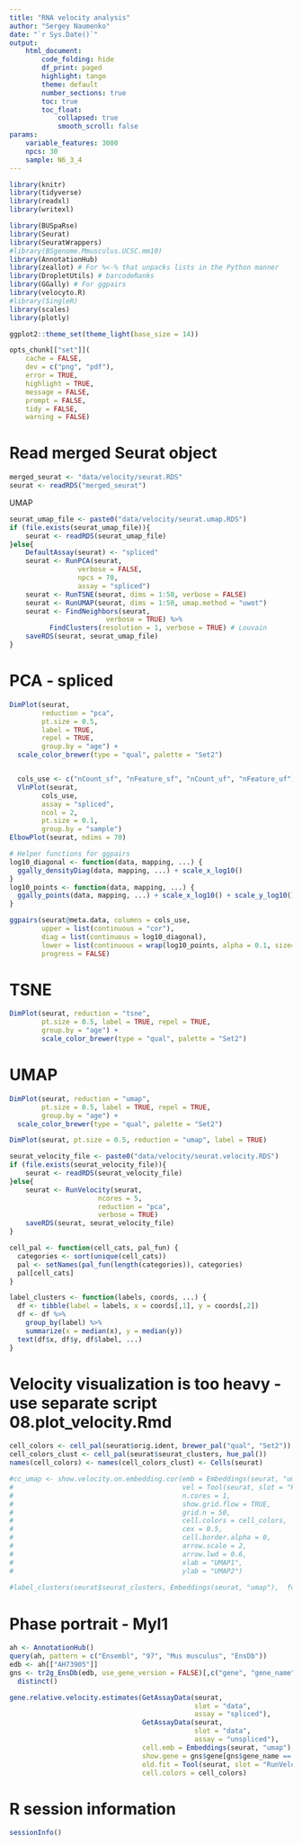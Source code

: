 ```yaml
---
title: "RNA velocity analysis"
author: "Sergey Naumenko"
date: "`r Sys.Date()`"
output:
    html_document:
        code_folding: hide
        df_print: paged
        highlight: tango
        theme: default
        number_sections: true
        toc: true
        toc_float:
            collapsed: true
            smooth_scroll: false
params:
    variable_features: 3000
    npcs: 30
    sample: N6_3_4
---
```



```r
library(knitr)
library(tidyverse)
library(readxl)
library(writexl)

library(BUSpaRse)
library(Seurat)
library(SeuratWrappers)
#library(BSgenome.Mmusculus.UCSC.mm10)
library(AnnotationHub)
library(zeallot) # For %<-% that unpacks lists in the Python manner
library(DropletUtils) # barcodeRanks
library(GGally) # For ggpairs
library(velocyto.R)
#library(SingleR)
library(scales)
library(plotly)

ggplot2::theme_set(theme_light(base_size = 14))

opts_chunk[["set"]](
    cache = FALSE,
    dev = c("png", "pdf"),
    error = TRUE,
    highlight = TRUE,
    message = FALSE,
    prompt = FALSE,
    tidy = FALSE,
    warning = FALSE)
```



# Read merged Seurat object
```r
merged_seurat <- "data/velocity/seurat.RDS"
seurat <- readRDS("merged_seurat")
```

UMAP
```r
seurat_umap_file <- paste0("data/velocity/seurat.umap.RDS")
if (file.exists(seurat_umap_file)){
    seurat <- readRDS(seurat_umap_file)
}else{
    DefaultAssay(seurat) <- "spliced"
    seurat <- RunPCA(seurat, 
                 verbose = FALSE, 
                 npcs = 70,
                 assay = "spliced")
    seurat <- RunTSNE(seurat, dims = 1:50, verbose = FALSE)
    seurat <- RunUMAP(seurat, dims = 1:50, umap.method = "uwot")
    seurat <- FindNeighbors(seurat, 
                        verbose = TRUE) %>% 
          FindClusters(resolution = 1, verbose = TRUE) # Louvain
    saveRDS(seurat, seurat_umap_file)  
}
```

# PCA - spliced
```r
DimPlot(seurat, 
        reduction = "pca",
        pt.size = 0.5, 
        label = TRUE, 
        repel = TRUE,
        group.by = "age") +
  scale_color_brewer(type = "qual", palette = "Set2")


  cols_use <- c("nCount_sf", "nFeature_sf", "nCount_uf", "nFeature_uf")
  VlnPlot(seurat,
        cols_use, 
        assay = "spliced",
        ncol = 2,
        pt.size = 0.1,
        group.by = "sample")
ElbowPlot(seurat, ndims = 70)
```

```r
# Helper functions for ggpairs
log10_diagonal <- function(data, mapping, ...) {
  ggally_densityDiag(data, mapping, ...) + scale_x_log10()
}
log10_points <- function(data, mapping, ...) {
  ggally_points(data, mapping, ...) + scale_x_log10() + scale_y_log10()
}

ggpairs(seurat@meta.data, columns = cols_use,
        upper = list(continuous = "cor"),
        diag = list(continuous = log10_diagonal),
        lower = list(continuous = wrap(log10_points, alpha = 0.1, size=0.3)),
        progress = FALSE)

```

# TSNE
```r
DimPlot(seurat, reduction = "tsne",
        pt.size = 0.5, label = TRUE, repel = TRUE,
        group.by = "age") +
        scale_color_brewer(type = "qual", palette = "Set2")
```

# UMAP
```r
DimPlot(seurat, reduction = "umap",
        pt.size = 0.5, label = TRUE, repel = TRUE,
        group.by = "age") +
  scale_color_brewer(type = "qual", palette = "Set2")
```

```r
DimPlot(seurat, pt.size = 0.5, reduction = "umap", label = TRUE)

```
```r
seurat_velocity_file <- paste0("data/velocity/seurat.velocity.RDS")
if (file.exists(seurat_velocity_file)){
    seurat <- readRDS(seurat_velocity_file)
}else{
    seurat <- RunVelocity(seurat, 
                      ncores = 5, 
                      reduction = "pca", 
                      verbose = TRUE)    
    saveRDS(seurat, seurat_velocity_file)  
}
```

```r
cell_pal <- function(cell_cats, pal_fun) {
  categories <- sort(unique(cell_cats))
  pal <- setNames(pal_fun(length(categories)), categories)
  pal[cell_cats]
}

label_clusters <- function(labels, coords, ...) {
  df <- tibble(label = labels, x = coords[,1], y = coords[,2])
  df <- df %>% 
    group_by(label) %>% 
    summarize(x = median(x), y = median(y))
  text(df$x, df$y, df$label, ...)
}
```

# Velocity visualization is too heavy - use separate script 08.plot_velocity.Rmd
```r
cell_colors <- cell_pal(seurat$orig.ident, brewer_pal("qual", "Set2"))
cell_colors_clust <- cell_pal(seurat$seurat_clusters, hue_pal())
names(cell_colors) <- names(cell_colors_clust) <- Cells(seurat)

#cc_umap <- show.velocity.on.embedding.cor(emb = Embeddings(seurat, "umap"),
#                                          vel = Tool(seurat, slot = "RunVelocity"),
#                                          n.cores = 1, 
#                                          show.grid.flow = TRUE,
#                                          grid.n = 50, 
#                                          cell.colors = cell_colors,
#                                          cex = 0.5, 
#                                          cell.border.alpha = 0,
#                                          arrow.scale = 2, 
#                                          arrow.lwd = 0.6,
#                                          xlab = "UMAP1", 
#                                          ylab = "UMAP2")
  
#label_clusters(seurat$seurat_clusters, Embeddings(seurat, "umap"),  font = 2, col = "brown") 
```
# Phase portrait - Myl1
```r
ah <- AnnotationHub()
query(ah, pattern = c("Ensembl", "97", "Mus musculus", "EnsDb"))
edb <- ah[["AH73905"]]
gns <- tr2g_EnsDb(edb, use_gene_version = FALSE)[,c("gene", "gene_name")] %>% 
  distinct()

gene.relative.velocity.estimates(GetAssayData(seurat, 
                                              slot = "data", 
                                              assay = "spliced"),
                                 GetAssayData(seurat, 
                                              slot = "data", 
                                              assay = "unspliced"),
                                 cell.emb = Embeddings(seurat, "umap"),
                                 show.gene = gns$gene[gns$gene_name == "Myl1"],
                                 old.fit = Tool(seurat, slot = "RunVelocity"),
                                 cell.colors = cell_colors)
```

# R session information
```r
sessionInfo()
```
